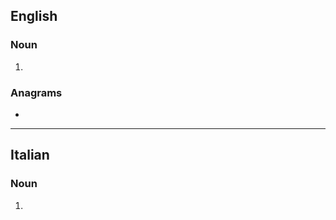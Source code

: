 ==English==

===Noun===
{{head|en|noun form}}

# {{plural of|concetto|lang=en}}

===Anagrams===
* {{anagrams|en|a=cceinott|tectonic}}

----

==Italian==

===Noun===
{{head|it|noun plural form|g=m}}

# {{plural of|concetto|lang=it}}